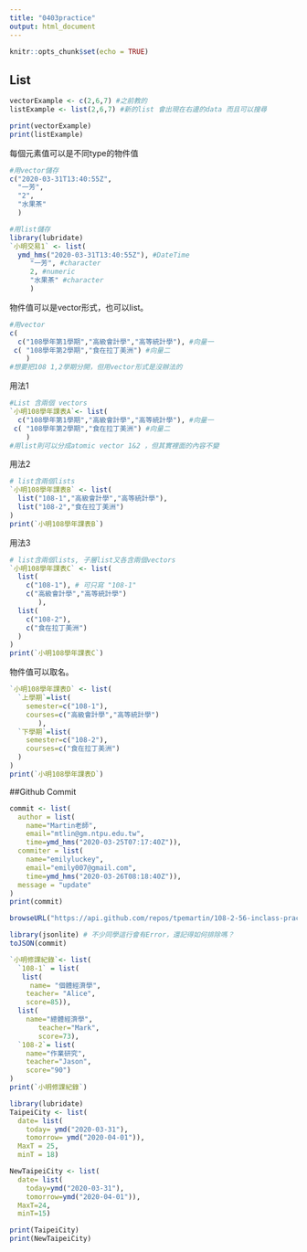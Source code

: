 ```yaml
---
title: "0403practice"
output: html_document
---
```


```r
knitr::opts_chunk$set(echo = TRUE)
```

## List
```r
vectorExample <- c(2,6,7) #之前教的
listExample <- list(2,6,7) #新的list 會出現在右邊的data 而且可以搜尋

print(vectorExample)
print(listExample)
```

每個元素值可以是不同type的物件值
```r
#用vector儲存
c("2020-03-31T13:40:55Z",
  "一芳",
  "2",
  "水果茶"
  )

#用list儲存
library(lubridate)
`小明交易1` <- list(
  ymd_hms("2020-03-31T13:40:55Z"), #DateTime
     "一芳", #character
     2, #numeric
     "水果茶" #character
     )
```

物件值可以是vector形式，也可以list。
```r
#用vector
c(
  c("108學年第1學期","高級會計學","高等統計學"), #向量一
 c( "108學年第2學期","食在拉丁美洲") #向量二
    )
#想要把108 1,2學期分開，但用vector形式是沒辦法的
```
用法1
```r
#List 含兩個 vectors
`小明108學年課表A`<- list(
  c("108學年第1學期","高級會計學","高等統計學"), #向量一
 c( "108學年第2學期","食在拉丁美洲") #向量二
    )
#用list則可以分成atomic vector 1&2 ，但其實裡面的內容不變
```
用法2
```r
# list含兩個lists
`小明108學年課表B` <- list(
  list("108-1","高級會計學","高等統計學"),
  list("108-2","食在拉丁美洲")
)
print(`小明108學年課表B`)
```
用法3
```r
# list含兩個lists, 子層list又各含兩個vectors
`小明108學年課表C` <- list(
  list(
    c("108-1"), # 可只寫 "108-1"
    c("高級會計學","高等統計學")
       ),
  list(
    c("108-2"),
    c("食在拉丁美洲")
  )
)
print(`小明108學年課表C`)
```

物件值可以取名。
```r
`小明108學年課表D` <- list(
  `上學期`=list(
    semester=c("108-1"), 
    courses=c("高級會計學","高等統計學")
       ),
  `下學期`=list(
    semester=c("108-2"),
    courses=c("食在拉丁美洲")
  )
)
print(`小明108學年課表D`)
```

##Github Commit
```r
commit <- list(
  author = list(
    name="Martin老師",
    email="mtlin@gm.ntpu.edu.tw",
    time=ymd_hms("2020-03-25T07:17:40Z")),
  commiter = list(
    name="emilyluckey",
    email="emily007@gmail.com",
    time=ymd_hms("2020-03-26T08:18:40Z")),
  message = "update"
)
print(commit)
```

```r
browseURL("https://api.github.com/repos/tpemartin/108-2-56-inclass-practice/commits") 
```

```r
library(jsonlite) # 不少同學這行會有Error，還記得如何排除嗎？
toJSON(commit)
```

```r
`小明修課紀錄`<- list(
  `108-1` = list(
   list(
     name= "個體經濟學",
    teacher= "Alice",
    score=85)),
  list(
    name="總體經濟學",
       teacher="Mark",
       score=73),
  `108-2`= list(
    name="作業研究",
    teacher="Jason",
    score="90")
)
print(`小明修課紀錄`)  

```

```r
library(lubridate)
TaipeiCity <- list(
  date= list(
    today= ymd("2020-03-31"),
    tomorrow= ymd("2020-04-01")),
  MaxT = 25,
  minT = 18)

NewTaipeiCity <- list(
  date= list(
    today=ymd("2020-03-31"),
    tomorrow=ymd("2020-04-01")),
  MaxT=24,
  minT=15)

print(TaipeiCity)
print(NewTaipeiCity)
```



























